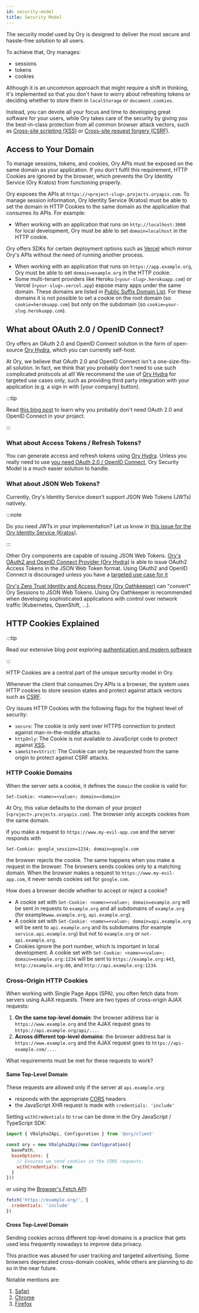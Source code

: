 ```yaml
---
id: security-model
title: Security Model
---
```


The security model used by Ory is designed to deliver the most secure and hassle-free solution to all users.

To achieve that, Ory manages:

- sessions
- tokens
- cookies

Although it is an uncommon approach that might require a shift in thinking, it's implemented so that you
don't have to worry about refreshing tokens or deciding whether to store them in `localStorage` or `document.cookies`.

Instead, you can devote all your focus and time to developing great software for your users, while Ory takes care of the security by giving
you the best-in-class protection from all common browser attack vectors, such as
[Cross-site scripting (XSS)](https://owasp.org/www-community/attacks/xss/) or
[Cross-site request forgery (CSRF)](https://owasp.org/www-community/attacks/csrf/).

## Access to Your Domain

To manage sessions, tokens, and cookies, Ory APIs must be exposed on the same domain as your application. If you don't fulfil this
requirement, HTTP Cookies are ignored by the browser, which prevents the Ory Identity Service (Ory Kratos) from functioning
properly.

Ory exposes the APIs at `https://<project-slug>.projects.oryapis.com`. To manage session information, Ory Identity Service
(Kratos) must be able to set the domain in HTTP Cookies to the same domain as the application that consumes its APIs. For example:

- When working with an application that runs on `http://localhost:3000` for local development, Ory must be able to set
  `domain=localhost` in the HTTP cookie.

Ory offers SDKs for certain deployment options such as [Vercel](guides/protect-page-login/nextjs.mdx) which mirror Ory's APIs
without the need of running another process.

- When working with an application that runs on `https://app.example.org`, Ory must be able to set `domain=example.org` in the
  HTTP cookie.
- Some multi-tenant providers like Heroku (`<your-slug>.herokuapp.com`) or Vercel (`<your-slug>.vercel.app`) expose many apps
  under the same domain. These domains are listed in
  [Public Suffix Domain List](https://publicsuffix.org/list/public_suffix_list.dat). For these domains it is not possible to set a
  cookie on the root domain (so `cookie=herokuapp.com`) but only on the subdomain (so `cookie=your-slug.herokuapp.com`).

## What about OAuth 2.0 / OpenID Connect?

Ory offers an OAuth 2.0 and OpenID Connect solution in the form of open-source [Ory Hydra](https://github.com/ory/hydra), which
you can currently self-host.

At Ory, we believe that OAuth 2.0 and OpenID Connect isn't a one-size-fits-all solution. In fact, we think that you probably don't
need to use such complicated protocols at all! We recommend the use of [Ory Hydra](https://github.com/ory/hydra) for
targeted use cases only, such as providing third party integration with your application (e.g. a sign in with [your company] button).

:::tip

Read [this blog post](https://www.ory.sh/oauth2-openid-connect-do-you-need-use-cases-examples/) to learn why you probably don't
need OAuth 2.0 and OpenID Connect in your project.

:::

### What about Access Tokens / Refresh Tokens?

You can generate access and refresh tokens using [Ory Hydra](https://github.com/ory/hydra). Unless you really need to use
[you need OAuth 2.0 / OpenID Connect](https://www.ory.sh/oauth2-openid-connect-do-you-need-use-cases-examples/), Ory Security
Model is a much easier solution to handle.

### What about JSON Web Tokens?

Currently, Ory's Identity Service doesn't support JSON Web Tokens (JWTs) natively.

:::note

Do you need JWTs in your implementation? Let us know in
[this issue for the Ory Identity Service (Kratos)](https://github.com/ory/kratos/issues/2487).

:::

Other Ory components are capable of issuing JSON Web Tokens.
[Ory's OAuth2 and OpenID Connect Provider (Ory Hydra)](https://www.ory.sh/hydra) is able to issue OAuth2 Access Tokens in the
JSON Web Token format. Using OAuth2 and OpenID Connect is discouraged unless you have a
[targeted use case for it](https://www.ory.sh/oauth2-openid-connect-do-you-need-use-cases-examples/)

[Ory's Zero Trust Identity and Access Proxy (Ory Oathkeeper)](https://www.ory.sh/oathkeeper) can "convert" Ory Sessions to
JSON Web Tokens. Using Ory Oathkeeper is recommended when developing sophisticated applications with control over network
traffic (Kubernetes, OpenShift, ...).

## HTTP Cookies Explained

:::tip

Read our extensive blog post exploring [authentication and modern software](https://www.ory.sh/auth-and-modern-software/)

:::

HTTP Cookies are a central part of the unique security model in Ory.

Whenever the client that consumes Ory APIs is a browser, the system uses HTTP cookies to store session states and protect against
attack vectors such as [CSRF](https://owasp.org/www-community/attacks/csrf).

Ory issues HTTP Cookies with the following flags for the highest level of security:

- `secure`: The cookie is only sent over HTTPS connection to protect against man-in-the-middle attacks.
- `httpOnly`: The Cookie is not available to JavaScript code to protect against
  [XSS](https://owasp.org/www-community/attacks/xss/).
- `sameSite=Strict`: The Cookie can only be requested from the same origin to protect against CSRF attacks.

### HTTP Cookie Domains

When the server sets a cookie, it defines the `domain` the cookie is valid for:

```
Set-Cookie: <name>=<value>; domain=<domain>
```

At Ory, this value defaults to the domain of your project (`<project>.projects.oryapis.com`). The browser only accepts cookies
from the same domain.

If you make a request to `https://www.my-evil-app.com` and the server responds with

```
Set-Cookie: google_session=1234; domain=google.com
```

the browser rejects the cookie. The same happens when you make a request in the browser. The browsers sends cookies only to a
matching domain. When the browser makes a request to `https://www.my-evil-app.com`, it never sends cookies set for `google.com`.

How does a browser decide whether to accept or reject a cookie?

- A cookie set with `Set-Cookie: <name>=<value>; domain=example.org` will be sent in requests to `example.org` and all subdomains
  of `example.org` (for example`www.example.org`, `api.example.org`).
- A cookie set with `Set-Cookie: <name>=<value>; domain=api.example.org` will be sent to `api.example.org` and its subdomains (for
  example `service.api.example.org`) but not to `example.org` or `not-api.example.org`.
- Cookies ignore the port number, which is important in local development. A cookie set with
  `Set-Cookie: <name>=<value>; domain=example.org:1234` will be sent to `https://example.org:443`, `http://example.org:80`, and
  `http://api.example.org:1234`.

### Cross-Origin HTTP Cookies

When working with Single Page Apps (SPA), you often fetch data from servers using AJAX requests. There are two types of
cross-origin AJAX requests:

1. **On the same top-level domain**: the browser address bar is `https://www.example.org` and the AJAX request goes to
   `https://api.example.org/api/...`.
2. **Across different top-level domains**: the browser address bar is `https://www.example.org` and the AJAX request goes to
   `https://api-example.com/...`.

What requirements must be met for these requests to work?

#### Same Top-Level Domain

These requests are allowed only if the server at `api.example.org`:

- responds with the appropriate [CORS](https://developer.mozilla.org/en-US/docs/Web/HTTP/CORS) headers
- the JavaScript XHR request is made with `credentials: 'include'`

Setting `withCredentials` to `true` can be done in the Ory JavaScript / TypeScript SDK:

```js
import { V0alpha2Api, Configuration } from '@ory/client'

const ory = new V0alpha2Api(new Configuration({
  basePath,
  baseOptions: {
    // Ensures we send cookies in the CORS requests.
    withCredentials: true
  }
}))
```

or using the [Browser's Fetch API](https://developer.mozilla.org/en-US/docs/Web/API/Fetch_API):

```js
fetch('https://example.org/', {
  credentials: 'include'
})
```

#### Cross Top-Level Domain

Sending cookies across different top-level domains is a practice that gets used less frequently nowadays to improve data privacy.

This practice was abused for user tracking and targeted advertising. Some browsers deprecated cross-domain cookies, while
others are planning to do so in the near future.

Notable mentions are:

1. [Safari](https://www.infoq.com/news/2020/04/safari-third-party-cookies-block/)
2. [Chrome](https://www.adexchanger.com/privacy/google-will-limit-cross-site-tracking-in-chrome-by-default-starting-in-february/)
3. [Firefox](https://www.theverge.com/2019/6/4/18650363/firefox-block-trackers-default-enhanced-tracking-protection)
